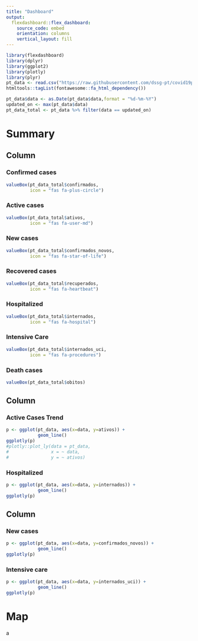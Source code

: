 ```yaml
---
title: "Dashboard"
output: 
  flexdashboard::flex_dashboard:
    source_code: embed
    orientation: columns
    vertical_layout: fill
---
```


```r
library(flexdashboard)
library(dplyr)
library(ggplot2)
library(plotly)
library(plyr)
pt_data <- read.csv("https://raw.githubusercontent.com/dssg-pt/covid19pt-data/master/data.csv")
htmltools::tagList(fontawesome::fa_html_dependency())

```
```r
pt_data$data <- as.Date(pt_data$data,format = "%d-%m-%Y")
updated_on <- max(pt_data$data)
pt_data_total <- pt_data %>% filter(data == updated_on)

```

Summary {data-icon="ion-stats-bars"}
=====================================

Column {data-width=200}
-----------------------------------------------------------------------

### Confirmed cases {.value-box}

```r
valueBox(pt_data_total$confirmados,
         icon = "fas fa-plus-circle")
```

### Active cases {.value-box}

```r
valueBox(pt_data_total$ativos,
         icon = "fas fa-user-md")
```

### New cases {.value-box}

```r
valueBox(pt_data_total$confirmados_novos,
         icon = "fas fa-star-of-life")
```

### Recovered cases {.value-box}

```r
valueBox(pt_data_total$recuperados,
         icon = "fas fa-heartbeat")
```

### Hospitalized {.value-box}

```r
valueBox(pt_data_total$internados,
         icon = "fas fa-hospital")
```

### Intensive Care {.value-box}

```r
valueBox(pt_data_total$internados_uci,
         icon = "fas fa-procedures")
```

### Death cases {.value-box}

```r
valueBox(pt_data_total$obitos)
```


Column {data-width=425}
-----------------------------------------------------------------------


### Active Cases Trend

```r
p <- ggplot(pt_data, aes(x=data, y=ativos)) +
            geom_line()
ggplotly(p)
#plotly::plot_ly(data = pt_data,
#                x = ~ data,
#                y = ~ ativos)
```

### Hospitalized

```r
p <- ggplot(pt_data, aes(x=data, y=internados)) +
            geom_line()
ggplotly(p)
```

Column {data-width=425}
-----------------------------------------------------------------------

### New cases

```r
p <- ggplot(pt_data, aes(x=data, y=confirmados_novos)) +
            geom_line()
ggplotly(p)
```

### Intensive care

```r
p <- ggplot(pt_data, aes(x=data, y=internados_uci)) +
            geom_line()
ggplotly(p)
```

Map {data-icon="far fa-map"}
=====================================


a